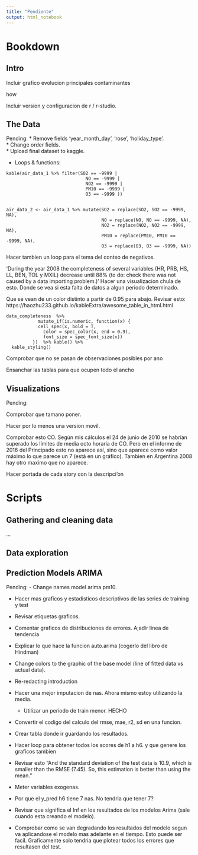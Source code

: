 ```yaml
---
title: "Pendiente"
output: html_notebook
---
```


# Bookdown

## Intro

Incluir grafico evolucion principales contaminantes

how

Incluir version y configuracion de r / r-studio.

## The Data

Pending:
* Remove fields 'year_month_day', 'rose', 'holiday_type'.  
* Change order fields.  
* Upload final dataset to kaggle.  


* Loops & functions:
  
```
kable(air_data_1 %>% filter(SO2 == -9999 | 
                              NO == -9999 |
                              NO2 == -9999 |
                              PM10 == -9999 |
                              O3 == -9999 ))

```

```

air_data_2 <- air_data_1 %>% mutate(SO2 = replace(SO2, SO2 == -9999, NA),
                                    NO = replace(NO, NO == -9999, NA),
                                    NO2 = replace(NO2, NO2 == -9999, NA),
                                    PM10 = replace(PM10, PM10 == -9999, NA),
                                    O3 = replace(O3, O3 == -9999, NA))

```

Hacer tambien un loop para el tema del conteo de negativos.

'During the year 2008 the completeness of several variables (HR, PRB, HS, LL, BEN, TOL y MXIL) decrease until 88% (to do: check there was not caused by a data importing problem.)' Hacer una visualizacion chula de esto. Donde se vea si esta falta de datos a algun periodo determinado.

Que se vean de un color distinto a partir de 0.95 para abajo.
Revisar esto: 
https://haozhu233.github.io/kableExtra/awesome_table_in_html.html
```
data_completeness  %>% 
            mutate_if(is.numeric, function(x) {
            cell_spec(x, bold = T, 
              color = spec_color(x, end = 0.9),
              font_size = spec_font_size(x)) 
          })  %>% kable() %>%
  kable_styling()

  ```
Comprobar que no se pasan de observaciones posibles por ano

Ensanchar las tablas para que ocupen todo el ancho



## Visualizations

Pending:

  

  Comprobar que tamano poner.
  
  Hacer por lo menos una version movil.  
  
  Comprobar esto CO.  Según mis cálculos el 24 de junio de 2010 se habrían superado los límites de media octo horaria de CO. Pero en el informe de 2016 del Principado esto no aparece así, sino que aparece como valor máximo lo que parece un 7 (está en un gráfico). Tambien en Argentina 2008 hay otro maximo que no aparece.
  
  Hacer portada de cada story con la descripci'on 
  
  
  
# Scripts

## Gathering and cleaning data

...

## Data exploration


## Prediction Models ARIMA

Pending: 
  - Change names model arima pm10.
  
  - Hacer mas graficos y estadisticos descriptivos de las series de training y test
  
  - Revisar etiquetas graficos.
  
  - Comentar graficos de distribuciones de errores. A;adir linea de tendencia
  
  - Explicar lo que hace la funcion auto.arima (cogerlo del libro de Hindman)
  
  - Change colors to the graphic of the base model (line of fitted data vs actual data).
  
  - Re-redacting introduction
  
  - Hacer una mejor imputacion de nas. Ahora mismo estoy utilizando la media.
  
      - Utilizar un periodo de train menor. HECHO
      
  - Convertir el codigo del calculo del rmse, mae, r2, sd en una funcion. 
  
  - Crear tabla donde ir guardando los resultados.
  
  - Hacer loop para obtener todos los scores de h1 a h6. y que genere los graficos tambien
  
  - Revisar esto "And the standard deviation of the test data is 10.9, which is smaller than the RMSE (7.45). So, this estimation is better than using the mean."
  
  - Meter variables exogenas.
  
  - Por que el y_pred h6 tiene 7 nas. No tendria que tener 7?
  
  - Revisar que significa el Inf en los resultados de los modelos Arima (sale cuando esta creando el modelo).
  - Comprobar como se van degradando los resultados del modelo segun va aplicandose el modelo mas adelante en el tiempo. Esto puede ser facil. Graficamente solo tendria que plotear todos los errores que resultasen del test.



